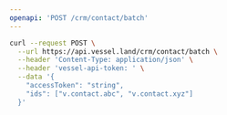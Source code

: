 ```yaml
---
openapi: 'POST /crm/contact/batch'
---
```


<RequestExample>

```bash Request
curl --request POST \
  --url https://api.vessel.land/crm/contact/batch \
  --header 'Content-Type: application/json' \
  --header 'vessel-api-token: ' \
  --data '{
    "accessToken": "string",
    "ids": ["v.contact.abc", "v.contact.xyz"]
  }'
```

</RequestExample>
